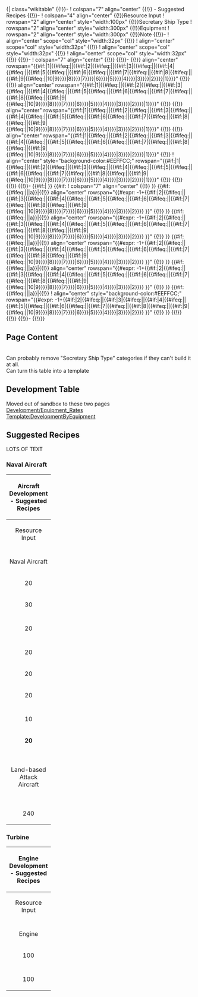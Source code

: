 <includeonly>{| class="wikitable"
{{!}}-
! colspan="7" align="center" {{!}}{{{TitleIcons|}}}{{{Title}}} - Suggested Recipes
{{!}}-
! colspan="4" align="center" {{!}}Resource Input
! rowspan="2" align="center" style="width:100px" {{!}}Secretary Ship Type
! rowspan="2" align="center" style="width:300px" {{!}}Equipment
! rowspan="2" align="center" style="width:300px" {{!}}Note
{{!}}-
! align="center" scope="col" style="width:32px" {{!}}{{Template:Fuel}}
! align="center" scope="col" style="width:32px" {{!}}{{Template:Ammo}}
! align="center" scope="col" style="width:32px" {{!}}{{Template:Steel}}
! align="center" scope="col" style="width:32px" {{!}}{{Template:Bauxite}}
{{!}}-
! colspan="7" align="center"  {{!}} {{{Category1}}}
{{!}}-
{{!}} align="center" rowspan="{{#if:{{{Category2|}}}|1|{{#ifeq:{{{R1Fuel|}}}|{{{R2Fuel|}}}|{{#if:{{{Category3|}}}|2|{{#ifeq:{{{R2Fuel|}}}|{{{R3Fuel|}}}|{{#if:{{{Category4|}}}|3|{{#ifeq:{{{R3Fuel|}}}|{{{R4Fuel|}}}|{{#if:{{{Category5|}}}|4|{{#ifeq:{{{R4Fuel|}}}|{{{R5Fuel|}}}|{{#if:{{{Category6|}}}|5|{{#ifeq:{{{R5Fuel|}}}|{{{R6Fuel|}}}|{{#if:{{{Category7|}}}|6|{{#ifeq:{{{R6Fuel|}}}|{{{R7Fuel|}}}|{{#if:{{{Category8|}}}|7|{{#ifeq:{{{R7Fuel|}}}|{{{R8Fuel|}}}|{{#if:{{{Category9|}}}|8|{{#ifeq:{{{R8Fuel|}}}|{{{R9Fuel|}}}|{{#if:{{{Category10|}}}|9|{{#ifeq:{{{R9Fuel|}}}|{{{R10Fuel|}}}|10|9}}}}|8}}}}|7}}}}|6}}}}|5}}}}|4}}}}|3}}}}|2}}}}|1}}}}" {{!}} {{{R1Fuel}}}
{{!}} align="center" rowspan="{{#if:{{{Category2|}}}|1|{{#ifeq:{{{R1Ammo|}}}|{{{R2Ammo|}}}|{{#if:{{{Category3|}}}|2|{{#ifeq:{{{R2Ammo|}}}|{{{R3Ammo|}}}|{{#if:{{{Category4|}}}|3|{{#ifeq:{{{R3Ammo|}}}|{{{R4Ammo|}}}|{{#if:{{{Category5|}}}|4|{{#ifeq:{{{R4Ammo|}}}|{{{R5Ammo|}}}|{{#if:{{{Category6|}}}|5|{{#ifeq:{{{R5Ammo|}}}|{{{R6Ammo|}}}|{{#if:{{{Category7|}}}|6|{{#ifeq:{{{R6Ammo|}}}|{{{R7Ammo|}}}|{{#if:{{{Category8|}}}|7|{{#ifeq:{{{R7Ammo|}}}|{{{R8Ammo|}}}|{{#if:{{{Category9|}}}|8|{{#ifeq:{{{R8Ammo|}}}|{{{R9Ammo|}}}|{{#if:{{{Category10|}}}|9|{{#ifeq:{{{R9Ammo|}}}|{{{R10Ammo|}}}|10|9}}}}|8}}}}|7}}}}|6}}}}|5}}}}|4}}}}|3}}}}|2}}}}|1}}}}" {{!}} {{{R1Ammo}}}
{{!}} align="center" rowspan="{{#if:{{{Category2|}}}|1|{{#ifeq:{{{R1Steel|}}}|{{{R2Steel|}}}|{{#if:{{{Category3|}}}|2|{{#ifeq:{{{R2Steel|}}}|{{{R3Steel|}}}|{{#if:{{{Category4|}}}|3|{{#ifeq:{{{R3Steel|}}}|{{{R4Steel|}}}|{{#if:{{{Category5|}}}|4|{{#ifeq:{{{R4Steel|}}}|{{{R5Steel|}}}|{{#if:{{{Category6|}}}|5|{{#ifeq:{{{R5Steel|}}}|{{{R6Steel|}}}|{{#if:{{{Category7|}}}|6|{{#ifeq:{{{R6Steel|}}}|{{{R7Steel|}}}|{{#if:{{{Category8|}}}|7|{{#ifeq:{{{R7Steel|}}}|{{{R8Steel|}}}|{{#if:{{{Category9|}}}|8|{{#ifeq:{{{R8Steel|}}}|{{{R9Steel|}}}|{{#if:{{{Category10|}}}|9|{{#ifeq:{{{R9Steel|}}}|{{{R10Steel|}}}|10|9}}}}|8}}}}|7}}}}|6}}}}|5}}}}|4}}}}|3}}}}|2}}}}|1}}}}" {{!}} {{{R1Steel}}}
{{!}} align="center" rowspan="{{#if:{{{Category2|}}}|1|{{#ifeq:{{{R1Bauxite|}}}|{{{R2Bauxite|}}}|{{#if:{{{Category3|}}}|2|{{#ifeq:{{{R2Bauxite|}}}|{{{R3Bauxite|}}}|{{#if:{{{Category4|}}}|3|{{#ifeq:{{{R3Bauxite|}}}|{{{R4Bauxite|}}}|{{#if:{{{Category5|}}}|4|{{#ifeq:{{{R4Bauxite|}}}|{{{R5Bauxite|}}}|{{#if:{{{Category6|}}}|5|{{#ifeq:{{{R5Bauxite|}}}|{{{R6Bauxite|}}}|{{#if:{{{Category7|}}}|6|{{#ifeq:{{{R6Bauxite|}}}|{{{R7Bauxite|}}}|{{#if:{{{Category8|}}}|7|{{#ifeq:{{{R7Bauxite|}}}|{{{R8Bauxite|}}}|{{#if:{{{Category9|}}}|8|{{#ifeq:{{{R8Bauxite|}}}|{{{R9Bauxite|}}}|{{#if:{{{Category10|}}}|9|{{#ifeq:{{{R9Bauxite|}}}|{{{R10Bauxite|}}}|10|9}}}}|8}}}}|7}}}}|6}}}}|5}}}}|4}}}}|3}}}}|2}}}}|1}}}}" {{!}} {{{R1Bauxite}}}
! align="center" style="background-color:#EEFFCC;" rowspan="{{#if:{{{Category2|}}}|1|{{#ifeq:{{{R1Secretary|}}}|{{{R2Secretary|}}}|{{#if:{{{Category3|}}}|2|{{#ifeq:{{{R2Secretary|}}}|{{{R3Secretary|}}}|{{#if:{{{Category4|}}}|3|{{#ifeq:{{{R3Secretary|}}}|{{{R4Secretary|}}}|{{#if:{{{Category5|}}}|4|{{#ifeq:{{{R4Secretary|}}}|{{{R5Secretary|}}}|{{#if:{{{Category6|}}}|5|{{#ifeq:{{{R5Secretary|}}}|{{{R6Secretary|}}}|{{#if:{{{Category7|}}}|6|{{#ifeq:{{{R6Secretary|}}}|{{{R7Secretary|}}}|{{#if:{{{Category8|}}}|7|{{#ifeq:{{{R7Secretary|}}}|{{{R8Secretary|}}}|{{#if:{{{Category9|}}}|8|{{#ifeq:{{{R8Secretary|}}}|{{{R9Secretary|}}}|{{#if:{{{Category10|}}}|9|{{#ifeq:{{{R9Secretary|}}}|{{{R10Secretary|}}}|10|9}}}}|8}}}}|7}}}}|6}}}}|5}}}}|4}}}}|3}}}}|2}}}}|1}}}}" {{!}} {{{R1Secretary}}}
{{!}} {{{R1Results}}}
{{!}} {{{R1Notes}}}
{{!}}-
{{#if:{{{Category2|}}}{{{R2Fuel|}}}{{{R2Ammo|}}}{{{R2Steel|}}}{{{R2Bauxite|}}}| }}<!--move later-->{{#if:{{{Category2|}}}
! colspan="7" align="center"  {{!}} {{{Category2}}}}}
{{#if:{{{Category2|}}}{{#ifeq:{{{R1Fuel|}}}|{{{R2Fuel|}}}||a}}|{{!}} align="center" rowspan="{{#expr: -1+{{#if:{{{Category3|}}}|2|{{#ifeq:{{{R2Fuel|}}}|{{{R3Fuel|}}}|{{#if:{{{Category4|}}}|3|{{#ifeq:{{{R3Fuel|}}}|{{{R4Fuel|}}}|{{#if:{{{Category5|}}}|4|{{#ifeq:{{{R4Fuel|}}}|{{{R5Fuel|}}}|{{#if:{{{Category6|}}}|5|{{#ifeq:{{{R5Fuel|}}}|{{{R6Fuel|}}}|{{#if:{{{Category7|}}}|6|{{#ifeq:{{{R6Fuel|}}}|{{{R7Fuel|}}}|{{#if:{{{Category8|}}}|7|{{#ifeq:{{{R7Fuel|}}}|{{{R8Fuel|}}}|{{#if:{{{Category9|}}}|8|{{#ifeq:{{{R8Fuel|}}}|{{{R9Fuel|}}}|{{#if:{{{Category10|}}}|9|{{#ifeq:{{{R9Fuel|}}}|{{{R10Fuel|}}}|10|9}}}}|8}}}}|7}}}}|6}}}}|5}}}}|4}}}}|3}}}}|2}}}} }}" {{!}} {{{R2Fuel}}} }}
{{#if:{{{Category2|}}}{{#ifeq:{{{R1Ammo|}}}|{{{R2Ammo|}}}||a}}|{{!}} align="center" rowspan="{{#expr: -1+{{#if:{{{Category3|}}}|2|{{#ifeq:{{{R2Ammo|}}}|{{{R3Ammo|}}}|{{#if:{{{Category4|}}}|3|{{#ifeq:{{{R3Ammo|}}}|{{{R4Ammo|}}}|{{#if:{{{Category5|}}}|4|{{#ifeq:{{{R4Ammo|}}}|{{{R5Ammo|}}}|{{#if:{{{Category6|}}}|5|{{#ifeq:{{{R5Ammo|}}}|{{{R6Ammo|}}}|{{#if:{{{Category7|}}}|6|{{#ifeq:{{{R6Ammo|}}}|{{{R7Ammo|}}}|{{#if:{{{Category8|}}}|7|{{#ifeq:{{{R7Ammo|}}}|{{{R8Ammo|}}}|{{#if:{{{Category9|}}}|8|{{#ifeq:{{{R8Ammo|}}}|{{{R9Ammo|}}}|{{#if:{{{Category10|}}}|9|{{#ifeq:{{{R9Ammo|}}}|{{{R10Ammo|}}}|10|9}}}}|8}}}}|7}}}}|6}}}}|5}}}}|4}}}}|3}}}}|2}}}} }}" {{!}} {{{R2Ammo}}} }}
{{#if:{{{Category2|}}}{{#ifeq:{{{R1Steel|}}}|{{{R2Steel|}}}||a}}|{{!}} align="center" rowspan="{{#expr: -1+{{#if:{{{Category3|}}}|2|{{#ifeq:{{{R2Steel|}}}|{{{R3Steel|}}}|{{#if:{{{Category4|}}}|3|{{#ifeq:{{{R3Steel|}}}|{{{R4Steel|}}}|{{#if:{{{Category5|}}}|4|{{#ifeq:{{{R4Steel|}}}|{{{R5Steel|}}}|{{#if:{{{Category6|}}}|5|{{#ifeq:{{{R5Steel|}}}|{{{R6Steel|}}}|{{#if:{{{Category7|}}}|6|{{#ifeq:{{{R6Steel|}}}|{{{R7Steel|}}}|{{#if:{{{Category8|}}}|7|{{#ifeq:{{{R7Steel|}}}|{{{R8Steel|}}}|{{#if:{{{Category9|}}}|8|{{#ifeq:{{{R8Steel|}}}|{{{R9Steel|}}}|{{#if:{{{Category10|}}}|9|{{#ifeq:{{{R9Steel|}}}|{{{R10Steel|}}}|10|9}}}}|8}}}}|7}}}}|6}}}}|5}}}}|4}}}}|3}}}}|2}}}} }}" {{!}} {{{R2Steel}}} }}
{{#if:{{{Category2|}}}{{#ifeq:{{{R1Bauxite|}}}|{{{R2Bauxite|}}}||a}}|{{!}} align="center" rowspan="{{#expr: -1+{{#if:{{{Category3|}}}|2|{{#ifeq:{{{R2Bauxite|}}}|{{{R3Bauxite|}}}|{{#if:{{{Category4|}}}|3|{{#ifeq:{{{R3Bauxite|}}}|{{{R4Bauxite|}}}|{{#if:{{{Category5|}}}|4|{{#ifeq:{{{R4Bauxite|}}}|{{{R5Bauxite|}}}|{{#if:{{{Category6|}}}|5|{{#ifeq:{{{R5Bauxite|}}}|{{{R6Bauxite|}}}|{{#if:{{{Category7|}}}|6|{{#ifeq:{{{R6Bauxite|}}}|{{{R7Bauxite|}}}|{{#if:{{{Category8|}}}|7|{{#ifeq:{{{R7Bauxite|}}}|{{{R8Bauxite|}}}|{{#if:{{{Category9|}}}|8|{{#ifeq:{{{R8Bauxite|}}}|{{{R9Bauxite|}}}|{{#if:{{{Category10|}}}|9|{{#ifeq:{{{R9Bauxite|}}}|{{{R10Bauxite|}}}|10|9}}}}|8}}}}|7}}}}|6}}}}|5}}}}|4}}}}|3}}}}|2}}}} }}" {{!}} {{{R2Bauxite}}} }}
{{#if:{{{Category2|}}}{{#ifeq:{{{R1Secretary|}}}|{{{R2Secretary|}}}||a}}|{{!}} ! align="center" style="background-color:#EEFFCC;" rowspan="{{#expr: -1+{{#if:{{{Category3|}}}|2|{{#ifeq:{{{R2Secretary|}}}|{{{R3Secretary|}}}|{{#if:{{{Category4|}}}|3|{{#ifeq:{{{R3Secretary|}}}|{{{R4Secretary|}}}|{{#if:{{{Category5|}}}|4|{{#ifeq:{{{R4Secretary|}}}|{{{R5Secretary|}}}|{{#if:{{{Category6|}}}|5|{{#ifeq:{{{R5Secretary|}}}|{{{R6Secretary|}}}|{{#if:{{{Category7|}}}|6|{{#ifeq:{{{R6Secretary|}}}|{{{R7Secretary|}}}|{{#if:{{{Category8|}}}|7|{{#ifeq:{{{R7Secretary|}}}|{{{R8Secretary|}}}|{{#if:{{{Category9|}}}|8|{{#ifeq:{{{R8Secretary|}}}|{{{R9Secretary|}}}|{{#if:{{{Category10|}}}|9|{{#ifeq:{{{R9Secretary|}}}|{{{R10Secretary|}}}|10|9}}}}|8}}}}|7}}}}|6}}}}|5}}}}|4}}}}|3}}}}|2}}}} }}" {{!}} {{{R2Secretary}}} }}
{{!}} {{{R2Results}}}
{{!}} {{{R2Notes}}}
{{!}}-
{{!}}}</includeonly><noinclude>

<!--
{{#ifeq:{{{R1Bauxite|}}}|{{{R2Bauxite|}}}|{{if:{{{Category2|}}}|full|empty}}|full}}   


{{#if:{{{Category2|}}}{{#ifeq:{{{R1Bauxite|}}}|{{{R2Bauxite|}}}||a}}|true}}


Could alternatively spam #var, then do calculations on/with them
-->

{{:User:Chocolatecravinghobo/Sandbox/4
|TitleIcons={{Template:GreenPlane}}{{Template:RedPlane}}{{Template:BluePlane}}{{Template:YellowPlane}}
|Title=Aircraft Development

|Category1= Naval Aircraft

|R1Fuel= 10
|R1Ammo= 20
|R1Steel= '''30'''
|R1Bauxite= 40
|R1Secretary= Aviation
|R1Results= 16% Penguin<br>2% {{Equipment/Link|Prototype Reppuu Late Model}}<br>2% {{Equipment/Link|Shiden Kai 2}}<br>2% {{Equipment/Link|Suisei Model 12A}}<br>2% {{Equipment/Link|Type 0 Fighter Model 62 (Fighter-bomber)}}<br>4% {{Equipment/Link|Ryuusei}}<br>2% {{Equipment/Link|Ryuusei Kai}}
|R1Notes= '''All {{Template:GreenPlane}}{{Template:RedPlane}}{{Template:BluePlane}}'''

|Category2= 

|R2Fuel= 10
|R2Ammo= 20
|R2Steel= '''30'''
|R2Bauxite= 50
|R2Secretary= Aviation
|R2Results= +<br>4% {{Equipment/Link|Saiun}}
|R2Notes= '''All {{Template:GreenPlane}}{{Template:RedPlane}}{{Template:BluePlane}} & {{Template:YellowPlane}}'''{{Equipment/Link|Saiun}}

|Category3= 

|R3Fuel= 30
|R3Ammo= 30
|R3Steel= 30
|R3Bauxite= '''130'''
|R3Secretary= Aviation
|R3Results= +<br>2% {{Equipment/Link|Type 2 Reconnaissance Aircraft}}
|R3Notes= All {{Template:GreenPlane}}{{Template:RedPlane}}{{Template:BluePlane}}{{Template:YellowPlane}}
}}

==Page Content==
{{CollapsibleToggle}}
<br>Can probably remove "Secretary Ship Type" categories if they can't build it at all.
<br>Can turn this table into a template
==Development Table==
Moved out of sandbox to these two pages
<br>[[Development/Equipment_Rates]]
<br>[[Template:DevelopmentByEquipment]]

==Suggested Recipes==

LOTS OF TEXT

===Naval Aircraft===
{| class="wikitable"
|-
! colspan="7" align="center" |{{Template:GreenPlane}}{{Template:RedPlane}}{{Template:BluePlane}}{{Template:YellowPlane}}Aircraft Development - Suggested Recipes
|-
! colspan="4" align="center" |Resource Input
! rowspan="2" align="center" style="width:100px" |Secretary Ship Type
! rowspan="2" align="center" style="width:300px" |Equipment
! rowspan="2" align="center" style="width:300px" |Note
|-
! align="center" scope="col" style="width:32px" |{{Template:Fuel}}
! align="center" scope="col" style="width:32px" |{{Template:Ammo}}
! align="center" scope="col" style="width:32px" |{{Template:Steel}}
! align="center" scope="col" style="width:32px" |{{Template:Bauxite}}
|-
! colspan="7" align="center"  |Naval Aircraft
|-
| rowspan="2" align="center" |20
| rowspan="3" align="center" |60
| rowspan="3" align="center" |10
| align="center" |'''100'''
! rowspan="3" style="background-color:#EEFFCC;" align="center" | Aviation
| 16% Penguin<br>2% {{Equipment/Link|Prototype Reppuu Late Model}}<br>2% {{Equipment/Link|Shiden Kai 2}}<br>2% {{Equipment/Link|Suisei Model 12A}}<br>2% {{Equipment/Link|Type 0 Fighter Model 62 (Fighter-bomber)}}<br>4% {{Equipment/Link|Ryuusei}}<br>2% {{Equipment/Link|Ryuusei Kai}}
|'''All {{Template:GreenPlane}}{{Template:RedPlane}}{{Template:BluePlane}}'''
|-
| align="center" |'''110'''
| +<br>4% {{Equipment/Link|Saiun}}
|'''All {{Template:GreenPlane}}{{Template:RedPlane}}{{Template:BluePlane}} & {{Template:YellowPlane}}'''{{Equipment/Link|Saiun}}
|-
| align="center" |30
| align="center" |'''130'''
| +<br>2% {{Equipment/Link|Type 2 Reconnaissance Aircraft}}
|All {{Template:GreenPlane}}{{Template:RedPlane}}{{Template:BluePlane}}{{Template:YellowPlane}}
|-
! colspan="7" align="center" |<!-- Mini gap Mini gap Mini gap Mini gap Mini gap Mini gap Mini gap -->
|-
| align="center" |20
| align="center" |90
| align="center" |60
| align="center" |'''100'''
! style="background-color:#EEFFCC;" align="center" | Aviation
| 10% Penguin<br>2% {{Equipment/Link|Prototype Reppuu Late Model}}<br>2% {{Equipment/Link|Shiden Kai 2}}<br>2% {{Equipment/Link|Suisei Model 12A}}<br>2% {{Equipment/Link|Type 0 Fighter Model 62 (Fighter-bomber)}}<br>4% {{Equipment/Link|Ryuusei}}<br>2% {{Equipment/Link|Ryuusei Kai}}<br>'''6% {{Equipment/Link|Type 3 Shell}}'''
|Chance for {{Template:GreenAmmo}}{{Equipment/Link|Type 3 Shell}}
|-
! colspan="7" align="center" |<!-- Mini gap Mini gap Mini gap Mini gap Mini gap Mini gap Mini gap -->
|-
| align="center" |20
| align="center" |30
| align="center" |10
| align="center" |'''90'''
! style="background-color:#EEFFCC;" align="center" | Aviation
| 32% Penguin<br>2% {{Equipment/Link|Prototype Reppuu Late Model}}<br>2% {{Equipment/Link|Shiden Kai 2}}<br>2% {{Equipment/Link|Suisei Model 12A}}<br>2% {{Equipment/Link|Type 0 Fighter Model 62 (Fighter-bomber)}}
|Focus on {{Template:RedPlane}}&{{Template:GreenPlane}}
|-
| align="center" |20
| align="center" |30
| align="center" |10
| align="center" |'''40'''
! style="background-color:#EEFFCC;" align="center" | Aviation
| 42% Penguin<br>2% {{Equipment/Link|Suisei Model 12A}}<br>2% {{Equipment/Link|Type 0 Fighter Model 62 (Fighter-bomber)}}
|Focus on {{Template:RedPlane}}
|-
| align="center" |20
| align="center" |20
| align="center" |10
| align="center" |'''90'''
! style="background-color:#EEFFCC;" align="center" | Aviation
| 48% Penguin<br>2% {{Equipment/Link|Prototype Reppuu Late Model}}<br>2% {{Equipment/Link|Shiden Kai 2}}
|Focus on {{Template:GreenPlane}}
|-
! colspan="7" align="center" |<!-- Mini gap Mini gap Mini gap Mini gap Mini gap Mini gap Mini gap -->
|-
| align="center" |10
| rowspan="2" align="center" |10
| align="center" |'''20'''
| rowspan="2" align="center" |20
! rowspan="2" style="background-color:#EEFFCC;" align="center" | Aviation
| rowspan="2" | 58/60% Penguin<br>2% {{Equipment/Link|Type 0 Observation Seaplane}}
| rowspan="2" | (Fuel/Steel wins in max resource ties,<br> therefore not needing 21 of either)
|-
| align="center" |'''20'''
| align="center" |10
|-
! colspan="7" align="center" |<br>{{Template:Land-based Attack Aircraft}}Land-based Attack Aircraft<br><br>
|-
| rowspan="2" align="center" |240
| rowspan="2" align="center" |260
| align="center" |10
| rowspan="2" align="center" |'''261'''
! rowspan="2" style="background-color:#EEFFCC;" align="center" | Aviation
| 10% Penguin<br>2% {{Equipment/Link|Prototype Reppuu Late Model}}<br>2% {{Equipment/Link|Shiden Kai 2}}<br>2% {{Equipment/Link|Suisei Model 12A}}<br>2% {{Equipment/Link|Type 0 Fighter Model 62 (Fighter-bomber)}}<br>4% {{Equipment/Link|Ryuusei}}<br>2% {{Equipment/Link|Ryuusei Kai}}<br>'''8% {{Equipment/Link|Type 96 Land-based Attack Aircraft}}'''
|Recipe for all {{Template:GreenPlane}}{{Template:RedPlane}}{{Template:BluePlane}}{{Template:YellowPlane}} & <br>'''{{Template:Land-based Attack Aircraft}} {{Equipment/Link|Type 96 Land-based Attack Aircraft}}'''
|-
| align="center" |60
| +<br>6% {{Equipment/Link|Type 3 Shell}}
| +<br>Chance for {{Template:GreenAmmo}}{{Equipment/Link|Type 3 Shell}}
|}


===Turbine===
{| class="wikitable"
|-
! colspan="7" align="center" |{{Turbine}}Engine Development - Suggested Recipes
|-
! colspan="4" align="center" |Resource Input
! rowspan="2" align="center" style="width:100px" |Secretary Ship Type
! rowspan="2" align="center" style="width:300px" |Equipment
! rowspan="2" align="center" style="width:300px" |Note
|-
! align="center" scope="col" style="width:32px" |{{Template:Fuel}}
! align="center" scope="col" style="width:32px" |{{Template:Ammo}}
! align="center" scope="col" style="width:32px" |{{Template:Steel}}
! align="center" scope="col" style="width:32px" |{{Template:Bauxite}}
|-
! colspan="7" align="center"  |Engine
|-
| rowspan="3" align="center" |100
| rowspan="3" align="center" |10
| rowspan="2" align="center" |'''200'''
| rowspan="3" align="center" |10
! style="background-color:#EEFFCC;" align="center" | Aviation
|60% Penguin<br>
6% {{Equipment/Link|Improved Kanhon Type Turbine}}<br>
4% {{Equipment/Link|Enhanced Kanhon Type Boiler}}<br>
8% {{Equipment/Link|10cm Twin High-angle Gun Mount|text=10cm High Angle Gun}}
|{{Turbine}} Only
|-
! rowspan="2" style="background-color:#FFEEEE;" align="center" | Heavy
| 62% Penguin<br>
4% {{Equipment/Link|Improved Kanhon Type Turbine}}<br>
2% {{Equipment/Link|Enhanced Kanhon Type Boiler}}<br>
2% {{Equipment/Link|10cm Twin High-angle Gun Mount|text=10cm High Angle Gun}}<br>
4% {{Equipment/Link|Anti-torpedo Bulge (Medium)}}
|Lower rate of {{Turbine}}.<br>Chance for {{ArmorEquipment}}(Medium)<br>Generally not worth using over Aviation.
|-
| align="center" |'''300'''
| +<br>2% {{Equipment/Link|Anti-torpedo Bulge (Large)}}
|Chance for {{ArmorEquipment}}(Large)
|-
! colspan="7" align="center" |<!-- Mini gap Mini gap Mini gap Mini gap Mini gap Mini gap Mini gap -->
|-
| align="center" |100
| align="center" |'''251'''
| align="center" |250
| align="center" |10
! style="background-color:#FFEEEE;" align="center" | Heavy
| 16% Penguin<br>
4% {{Equipment/Link|Improved Kanhon Type Turbine}}<br>4% {{Equipment/Link|Enhanced Kanhon Type Boiler}}<br>4% {{Equipment/Link|46cm Triple Gun Mount}}<br>2% {{Equipment/Link|Type 91 Armor Piercing Shell}}
| More expensive, but can yield<br>{{RedGunHeavy}}{{Equipment/Link|46cm Triple Gun Mount}}
|}
